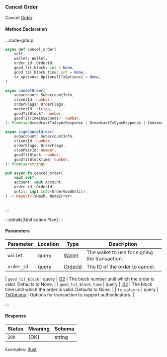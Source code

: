 ### Cancel Order

Cancel [Order].

[Order]: https://docs.rs/dydx-proto/0.2.0/x86_64-unknown-linux-gnu/dydx_proto/dydxprotocol/clob/struct.Order.html

#### Method Declaration

:::code-group

```python [Python]
async def cancel_order(
    self,
    wallet: Wallet,
    order_id: OrderId,
    good_til_block: int = None,
    good_til_block_time: int = None,
    tx_options: Optional[TxOptions] = None,
)
```

```typescript [TypeScript]
async cancelOrder(
    subaccount: SubaccountInfo,
    clientId: number,
    orderFlags: OrderFlags,
    marketId: string,
    goodTilBlock?: number,
    goodTilTimeInSeconds?: number,
): Promise<BroadcastTxAsyncResponse | BroadcastTxSyncResponse | IndexedTx>

async signCancelOrder(
    subaccount: SubaccountInfo,
    clientId: number,
    orderFlags: OrderFlags,
    clobPairId: number,
    goodTilBlock: number,
    goodTilBlockTime: number,
): Promise<string>
```

```rust [Rust]
pub async fn cancel_order(
    &mut self,
    account: &mut Account,
    order_id: OrderId,
    until: impl Into<OrderGoodUntil>,
) -> Result<TxHash, NodeError>
```

```url [API]

```

:::

:::details[Unification Plan]
:::

#### Parameters

| Parameter             | Location  | Type          | Description                                                           |
| --------------------- | --------- | ------------- | --------------------------------------------------------------------- |
| `wallet`              | query     | [Wallet]      | The wallet to use for signing the transaction.                        |
| `order_id`            | query     | [OrderId]     | The ID of the order to cancel.                                        |

| `good_til_block`      | query     | [i32]         | The block number until which the order is valid. Defaults to None.    |
| `good_til_block_time` | query     | [i32]         | The block time until which the order is valid. Defaults to None.      |
| `tx_options`          | query     | [TxOptions]   | Options for transaction to support authenticators.                    |

:::

#### Response

| Status | Meaning     | Schema |
| ------ | ----------- | ------ |
| `200`  | [OK]        | string |

Examples: [Rust]

[Rust]: https://github.com/dydxprotocol/v4-clients/blob/main/v4-client-rs/client/examples/cancel_order.rs

[Wallet]: /types/wallet
[OrderId]: /types/order_id
[i32]: /types/i32
[TxOptions]: /types/tx_options